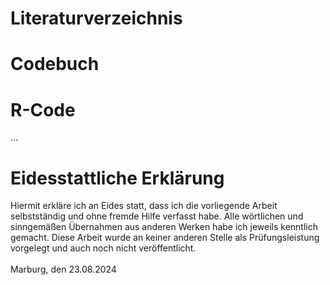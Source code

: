 # Literaturverzeichnis

::: {#refs}
:::

# Codebuch

```{=tex}
\pdf[2cm 2cm 2cm 2cm]{files/Codebuch.pdf}{1} 
\pdf[2cm 2cm 2cm 2cm]{files/Codebuch.pdf}{2} 
\pdf[2cm 2cm 2cm 2cm]{files/Codebuch.pdf}{3} 
\pdf[2cm 2cm 2cm 2cm]{files/Codebuch.pdf}{4}
```
# R-Code

...

# Eidesstattliche Erklärung

Hiermit erkläre ich an Eides statt, dass ich die vorliegende Arbeit selbstständig und ohne fremde Hilfe verfasst habe. Alle wörtlichen und sinngemäßen Übernahmen aus anderen Werken habe ich jeweils kenntlich gemacht. Diese Arbeit wurde an keiner anderen Stelle als Prüfungsleistung vorgelegt und auch noch nicht veröffentlicht.\
\
Marburg, den 23.08.2024
